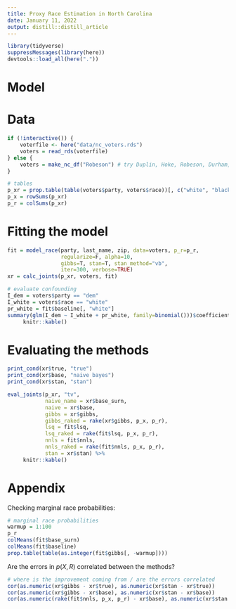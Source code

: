 ```yaml
---
title: Proxy Race Estimation in North Carolina
date: January 11, 2022
output: distill::distill_article
---
```


```r
library(tidyverse)
suppressMessages(library(here))
devtools::load_all(here("."))
```

# Model

# Data

```r
if (!interactive()) {
    voterfile <- here("data/nc_voters.rds")
    voters = read_rds(voterfile) 
} else {
    voters = make_nc_df("Robeson") # try Duplin, Hoke, Robeson, Durham, Orange, Wake (largest)
}

# tables
p_xr = prop.table(table(voters$party, voters$race))[, c("white", "black", "hisp", "asian", "other")]
p_x = rowSums(p_xr)
p_r = colSums(p_xr)
```

# Fitting the model

```r
fit = model_race(party, last_name, zip, data=voters, p_r=p_r,
                 regularize=F, alpha=10,
                 gibbs=T, stan=T, stan_method="vb", 
                 iter=300, verbose=TRUE)
xr = calc_joints(p_xr, voters, fit)
```

```r
# evaluate confounding
I_dem = voters$party == "dem"
I_white = voters$race == "white"
pr_white = fit$baseline[, "white"]
summary(glm(I_dem ~ I_white + pr_white, family=binomial()))$coefficients %>%
     knitr::kable()
```

# Evaluating the methods

```r
print_cond(xr$true, "true")
print_cond(xr$base, "naive bayes")
print_cond(xr$stan, "stan")
```

```r
eval_joints(p_xr, "tv",
            naive_name = xr$base_surn,
            naive = xr$base,
            gibbs = xr$gibbs,
            gibbs_raked = rake(xr$gibbs, p_x, p_r),
            lsq = fit$lsq,
            lsq_raked = rake(fit$lsq, p_x, p_r),
            nnls = fit$nnls,
            nnls_raked = rake(fit$nnls, p_x, p_r),
            stan = xr$stan) %>%
     knitr::kable()
```


# Appendix

Checking marginal race probabilities:

```r
# marginal race probabilities
warmup = 1:100
p_r
colMeans(fit$base_surn)
colMeans(fit$baseline)
prop.table(table(as.integer(fit$gibbs[, -warmup])))
```

Are the errors in $p(X, R)$ correlated between the methods?

```r
# where is the improvement coming from / are the errors correlated
cor(as.numeric(xr$gibbs - xr$true), as.numeric(xr$stan - xr$true))
cor(as.numeric(xr$gibbs - xr$base), as.numeric(xr$stan - xr$base))
cor(as.numeric(rake(fit$nnls, p_x, p_r) - xr$base), as.numeric(xr$stan - xr$base))
```
